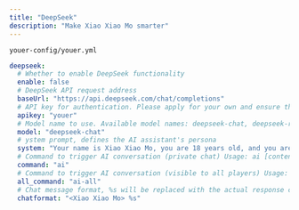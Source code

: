 ```yaml
---
title: "DeepSeek"
description: "Make Xiao Xiao Mo smarter"
---
```


`youer-config/youer.yml`
```yaml
deepseek:
  # Whether to enable DeepSeek functionality
  enable: false
  # DeepSeek API request address
  baseUrl: "https://api.deepseek.com/chat/completions"
  # API key for authentication. Please apply for your own and ensure there is a balance~
  apikey: "youer"
  # Model name to use. Available model names: deepseek-chat, deepseek-reasoner
  model: "deepseek-chat"
  # ystem prompt, defines the AI assistant's persona
  system: "Your name is Xiao Xiao Mo, you are 18 years old, and you are a cute girl!"
  # Command to trigger AI conversation (private chat) Usage: ai [content]
  command: "ai"
  # Command to trigger AI conversation (visible to all players) Usage: ai-all [content]
  all_command: "ai-all"
  # Chat message format, %s will be replaced with the actual response content
  chatformat: "<Xiao Xiao Mo> %s"
```